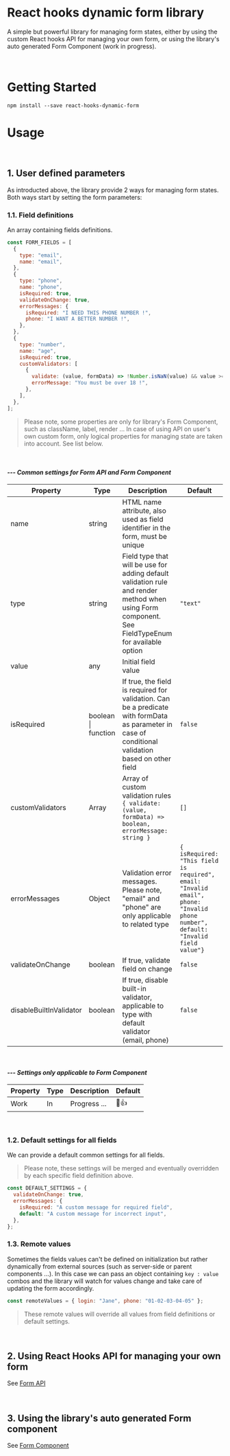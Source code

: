 
<Meta title="Intro" />

# React hooks dynamic form library

A simple but powerful library for managing form states, either by using the custom React hooks API for managing your own form, or using the library's auto generated Form Component (work in progress).

<br />

# Getting Started

```
npm install --save react-hooks-dynamic-form
```

# Usage

<br />

## 1. User defined parameters

As introducted above, the library provide 2 ways for managing form states. Both ways start by setting the form parameters:

### 1.1. Field definitions

An array containing fields definitions.

```javascript
const FORM_FIELDS = [
  {
    type: "email",
    name: "email",
  },
  {
    type: "phone",
    name: "phone",
    isRequired: true,
    validateOnChange: true,
    errorMessages: {
      isRequired: "I NEED THIS PHONE NUMBER !",
      phone: "I WANT A BETTER NUMBER !",
    },
  },
  {
    type: "number",
    name: "age",
    isRequired: true,
    customValidators: [
      {
        validate: (value, formData) => !Number.isNaN(value) && value >= 18,
        errorMessage: "You must be over 18 !",
      },
    ],
  },
];
```

> Please note, some properties are only for library's Form Component, such as className, label, render ... In case of using API on user's own custom form, only logical properties for managing state are taken into account. See list below.

<br />

#### _--- Common settings for Form API and Form Component_

| Property                | Type                | Description                                                                                                                                         | Default                                                                                                                          |
| ----------------------- | ------------------- | --------------------------------------------------------------------------------------------------------------------------------------------------- | -------------------------------------------------------------------------------------------------------------------------------- |
| name                    | string              | HTML name attribute, also used as field identifier in the form, must be unique                                                                      |                                                                                                                                  |
| type                    | string              | Field type that will be use for adding default validation rule and render method when using Form component. See FieldTypeEnum for available option  | `"text"`                                                                                                                         |
| value                   | any                 | Initial field value                                                                                                                                 |                                                                                                                                  |
| isRequired              | boolean \| function | If true, the field is required for validation. Can be a predicate with formData as parameter in case of conditional validation based on other field | `false`                                                                                                                          |
| customValidators        | Array               | Array of custom validation rules `{ validate: (value, formData) => boolean, errorMessage: string }`                                                 | `[]`                                                                                                                             |
| errorMessages           | Object              | Validation error messages. Please note, "email" and "phone" are only applicable to related type                                                     | `{ isRequired: "This field is required", email: "Invalid email", phone: "Invalid phone number", default: "Invalid field value"}` |
| validateOnChange        | boolean             | If true, validate field on change                                                                                                                   | `false`                                                                                                                          |
| disableBuiltInValidator | boolean             | If true, disable built-in validator, applicable to type with default validator (email, phone)                                                       | `false`                                                                                                                          |

<br />

#### _--- Settings only applicable to Form Component_

| Property | Type | Description  | Default |
| -------- | ---- | ------------ | ------- |
| Work     | In   | Progress ... | 💯👍    |

<br />

### 1.2. Default settings for all fields

We can provide a default common settings for all fields.

> Please note, these settings will be merged and eventually overridden by each specific field definition above.

```javascript
const DEFAULT_SETTINGS = {
  validateOnChange: true,
  errorMessages: {
    isRequired: "A custom message for required field",
    default: "A custom message for incorrect input",
  },
};
```

### 1.3. Remote values

Sometimes the fields values can't be defined on initialization but rather dynamically from external sources (such as server-side or parent components ...). In this case we can pass an object containing `key : value` combos and the library will watch for values change and take care of updating the form accordingly.

```javascript
const remoteValues = { login: "Jane", phone: "01-02-03-04-05" };
```

> These remote values will override all values from field definitions or default settings.

<br />

## 2. Using React Hooks API for managing your own form

See [Form API](/?path=/docs/form-api-get-started--page)

<br />

## 3. Using the library's auto generated Form component

See [Form Component](/?path=/docs/form-component-get-started--page)
